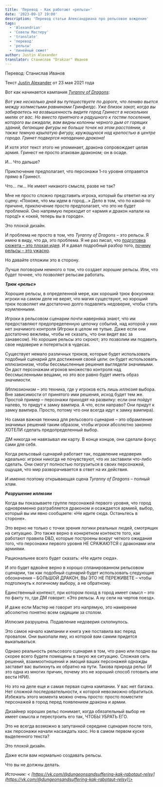 ```yaml
---
title: 'Перевод - Как работают «рельсы»'
date: '2023-09-17 19:00'
description: 'Перевод статьи Александриана про рельсовое вождение'
tags:
  - 'Alexandrian'
  - 'Советы Мастеру'
  - 'translate'
  - 'перевод'
  - 'рельсы'
  - 'линейный сюжет'
author: Justin Alexander
translator: Станислав "Drakzar" Иванов
---
```


Перевод: Станислав Иванов

Текст [Justin Alexander](https://vk.com/away.php?to=https://thealexandrian.net/about&cc_key=) от 23 мая 2021 года

Вот как начинается кампания [_Tyranny of Dragons_](https://vk.com/away.php?to=https%3A%2F%2Fwww.amazon.com%2Fexec%2Fobidos%2FASIN%2F0786966971%2Fdigitalcomi0a-20&cc_key=):

_Вот уже несколько дней вы путешествуете по дороге, что лениво вьется между холмистыми равнинами Гринфилдс. Уже близок закат, когда вы забираетесь на возвышенность видите город Гринест в нескольких милях от вас. Но вместо приятного и радушного к гостям поселения, которого вы ожидали, вам видны колонны черного дым от горящих зданий, бегающие фигуры не больше точек на этом расстоянии, а также темную крылатую фигуру, кружащуюся над крепостью в центре города. Гринет подвергся нападению дракона!_

И хотя этот текст этого не упоминает, дракона сопровождает целая армия. Гринест не просто атакован драконом; он в осаде.

И… Что дальше?

Приключение предполагает, что персонажи 1-го уровня отправятся прямо в Гринест.

Что… гм… Не имеет никакого смысла, разве не так?

Мне не просто сложно представить игрока, который бы ответил на эту сцену: «Похоже, что мы идем в город…» Дело в том, что по какой-то причине, приключение просто предполагает, что это не будет проблемой. Оно напрямую переходит от «армия и дракон напали на город!» к «окей, теперь вы в городе».

Это плохой дизайн.

И проблема не просто в том, что _Tyranny of Dragons_ – это рельсы. Я имею в виду, что да, это проблема. Я не раз писал, что [подготовка сюжета – это плохая идея](https://vk.com/away.php?to=https%3A%2F%2Fthealexandrian.net%2Fwordpress%2F4147%2Froleplaying-games%2Fdont-prep-plots&cc_key=). И я давал подробный разбор того, [почему рельсы – это ужасно](https://vk.com/away.php?to=https%3A%2F%2Fthealexandrian.net%2Fwordpress%2F36900%2Froleplaying-games%2Fthe-railroading-manifesto&cc_key=).

Но давайте отложим это в сторону.

Лучше поговорим немного о том, что создает _хорошие_ рельсы. Или, что будет точнее, что позволяет рельсам работать.

**_Трюк «рельс»_**

Хорошие рельсы, в определенной мере, как хороший трюк фокусника: игроки на самом деле не верят, что магия существуют, но хороший трюк позволяет им достаточно долго подавлять недоверие, чтобы стать изумленными.

Игроки в рельсовом сценарии почти наверняка знают, что им предоставляют предопределенную цепочку событий, над которой у них нет значимого контроля (Игроки в целом не тупые. Даже если они достаточно вежливы, чтобы не сказать, что они видят вас за занавесом). Но хорошие рельсы это скроют; это позволим им подавить свое недоверие и потеряться в чудесах.

Существует немало различных трюков, которые будет использовать подобный сценарий для достижения своей цели: он будет использовать иллюзионизм, чтобы бессмысленные решения выглядели значимыми. Он даст персонажам игроков множество контроля над бессмысленными вещами, но это все равно будет иметь образ значимости.

(Иллюзионизм – это техника, где у игроков есть лишь _иллюзия_ выбора. Вне зависимости от принятого ими решения, исход будет тем же. Простой пример – персонажи приходят на развилку: если они пойдут налево, то придут к замку вампира. А что, если направо? Они придут к замку вампира. Просто, потому что они всегда идут к замку вампира).

Но самая важная техника для рельсового сценария – это обрамление значимых решений таким образом, чтобы игроки абсолютно законно ХОТЕЛИ сделать предопределенный выбор.

ДМ никогда не навязывал им карту. В конце концов, они сделали фокус сами для себя.

Когда рельсовый сценарий работает так, подавление недоверия идеально: игроки никогда не почувствуют, что их заставили что-либо сделать. Они смогут полностью погрузиться в своих персонажей, ощущая, что мир разворачивается в ответ на их действия.

И именно поэтому открывающая сцена _Tyranny of Dragons_ – полный хлам.

**_Разрушение иллюзии_**

Когда вы показываете группе персонажей первого уровня, что город одновременно разграбляется драконом и осаждается армией, выбор, который вы им явно сообщаете: «Не идите сюда. Останьтесь в стороне».

Это верно не только с точки зрения логики реальных людей, смотрящих на ситуацию. Это также верно в конкретном контексте того, как работают правила D&D, которые построены вокруг четкого ожидания того, что персонажи первого уровня НЕ СРАЖАЮТСЯ с драконами или армиями.

Рациональнее всего будет сказать: «Не идите сюда».

И это будет вдвойне верно в хорошо спланированном рельсовом сценарии, так как подобный сценарий будет использовать следующие обозначения – БОЛЬШОЙ ДРАКОН, ВЫ ЭТО НЕ ПЕРЕЖИВЕТЕ – чтобы подтолкнуть к логичному выбору, а не обратному.

Единственный контекст, при котором поход в город имеет смысл – это по факту то, где ДМ говорит: «Это рельсы. А ну сели на чертов поезд».

И даже если Мастер не говорит это напрямую, это намерение абсолютно понятно всем сидящим за столом.

Иллюзия разрушена. Подавление недоверия схлопнулось.

Это самое начало кампании и книга уже поставила вас перед провалом. Они выкопали яму, из которой вам самим придется выкапываться.

Однако реальность рельсового сценария в том, что рано или поздно вы скорее всего будете помещены в такую же ситуацию. Сложная сеть решений, взаимоотношений и эмоций ваших персонажей однажды заставит вас выпихнуть их обратно на пути. Такова природа рельс (И это одна из многих причин, почему это не хороший способ готовить или вести НРИ).

Но это на деле еще и самая первая сцена кампании. У вас нет багажа. Нет сложной последовательности, к которой невозможно обратиться. Избежать этого момента можно очень просто: просто поместите персонажей в город перед появлением дракона и армии.

Дизайнер хороших рельс понимает, когда обязательный выбор не имеет смысла и перестроить его так, ЧТОБЫ УБРАТЬ ЕГО.

Это не всегда возможно в запутанной середине сценария после того, как персонажи начали насаждать хаос. Но в самом первом куске выделенного текста?

Это плохой дизайн.

Даже если вам нормально создавать рельсы.

Что вы не должны делать.

_Источник: < [https://vk.com/@dungeonsandsuffering-kak-rabotaut-relsy](https://vk.com/@dungeonsandsuffering-kak-rabotaut-relsy)\>_
